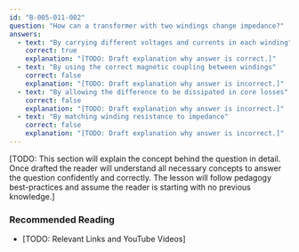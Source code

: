 ```yaml
---
id: "B-005-011-002"
question: "How can a transformer with two windings change impedance?"
answers:
  - text: "By carrying different voltages and currents in each winding"
    correct: true
    explanation: "[TODO: Draft explanation why answer is correct.]"
  - text: "By using the correct magnetic coupling between windings"
    correct: false
    explanation: "[TODO: Draft explanation why answer is incorrect.]"
  - text: "By allowing the difference to be dissipated in core losses"
    correct: false
    explanation: "[TODO: Draft explanation why answer is incorrect.]"
  - text: "By matching winding resistance to impedance"
    correct: false
    explanation: "[TODO: Draft explanation why answer is incorrect.]"
---
```


[TODO: This section will explain the concept behind the question in detail. Once drafted the reader will understand all necessary concepts to answer the question confidently and correctly. The lesson will follow pedagogy best-practices and assume the reader is starting with no previous knowledge.]

### Recommended Reading

- [TODO: Relevant Links and YouTube Videos]
